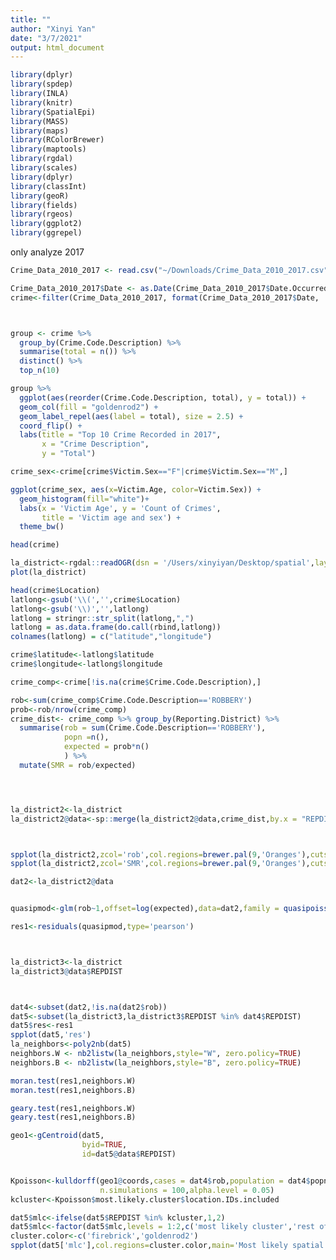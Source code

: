 ```yaml
---
title: ""
author: "Xinyi Yan"
date: "3/7/2021"
output: html_document
---
```

```r
library(dplyr)
library(spdep)
library(INLA)
library(knitr)
library(SpatialEpi)
library(MASS)
library(maps)
library(RColorBrewer)
library(maptools)
library(rgdal)
library(scales)
library(dplyr)
library(classInt)
library(geoR)
library(fields)
library(rgeos)
library(ggplot2)
library(ggrepel)
```

only analyze 2017
```r
Crime_Data_2010_2017 <- read.csv("~/Downloads/Crime_Data_2010_2017.csv")

Crime_Data_2010_2017$Date <- as.Date(Crime_Data_2010_2017$Date.Occurred, '%d/%m/%Y')
crime<-filter(Crime_Data_2010_2017, format(Crime_Data_2010_2017$Date, '%Y') == "2017")



group <- crime %>%
  group_by(Crime.Code.Description) %>%
  summarise(total = n()) %>%
  distinct() %>%
  top_n(10)

group %>%
  ggplot(aes(reorder(Crime.Code.Description, total), y = total)) +
  geom_col(fill = "goldenrod2") +
  geom_label_repel(aes(label = total), size = 2.5) +
  coord_flip() +
  labs(title = "Top 10 Crime Recorded in 2017", 
       x = "Crime Description", 
       y = "Total")

crime_sex<-crime[crime$Victim.Sex=="F"|crime$Victim.Sex=="M",]

ggplot(crime_sex, aes(x=Victim.Age, color=Victim.Sex)) +
  geom_histogram(fill="white")+
  labs(x = 'Victim Age', y = 'Count of Crimes', 
       title = 'Victim age and sex') +
  theme_bw()
```

```r
head(crime)

la_district<-rgdal::readOGR(dsn = '/Users/xinyiyan/Desktop/spatial',layer = 'LAPD_Reporting_Districts')
plot(la_district)

head(crime$Location)
latlong<-gsub('\\(','',crime$Location)
latlong<-gsub('\\)','',latlong)
latlong = stringr::str_split(latlong,",")
latlong = as.data.frame(do.call(rbind,latlong))
colnames(latlong) = c("latitude","longitude")

crime$latitude<-latlong$latitude
crime$longitude<-latlong$longitude

crime_comp<-crime[!is.na(crime$Crime.Code.Description),]


```

```r
rob<-sum(crime_comp$Crime.Code.Description=='ROBBERY')
prob<-rob/nrow(crime_comp)
crime_dist<- crime_comp %>% group_by(Reporting.District) %>%
  summarise(rob = sum(Crime.Code.Description=='ROBBERY'),
            popn =n(),
            expected = prob*n()
            ) %>%
  mutate(SMR = rob/expected)




la_district2<-la_district
la_district2@data<-sp::merge(la_district2@data,crime_dist,by.x = "REPDIST", by.y = "Reporting.District", all.x = TRUE)



spplot(la_district2,zcol='rob',col.regions=brewer.pal(9,'Oranges'),cuts=8,main='Observed robberies')
spplot(la_district2,zcol='SMR',col.regions=brewer.pal(9,'Oranges'),cuts=8,main='Standardized Mortality Ratios(SMRs)')

dat2<-la_district2@data


quasipmod<-glm(rob~1,offset=log(expected),data=dat2,family = quasipoisson())

res1<-residuals(quasipmod,type='pearson')



la_district3<-la_district
la_district3@data$REPDIST



dat4<-subset(dat2,!is.na(dat2$rob))
dat5<-subset(la_district3,la_district3$REPDIST %in% dat4$REPDIST)
dat5$res<-res1
spplot(dat5,'res')
la_neighbors<-poly2nb(dat5)
neighbors.W <- nb2listw(la_neighbors,style="W", zero.policy=TRUE)
neighbors.B <- nb2listw(la_neighbors,style="B", zero.policy=TRUE)

moran.test(res1,neighbors.W)
moran.test(res1,neighbors.B)

geary.test(res1,neighbors.W)
geary.test(res1,neighbors.B)
```

```r


geo1<-gCentroid(dat5,
                byid=TRUE,
                id=dat5@data$REPDIST)


Kpoisson<-kulldorff(geo1@coords,cases = dat4$rob,population = dat4$popn,expected.cases = dat4$expected,pop.upper.bound = 0.1,
                    n.simulations = 100,alpha.level = 0.05)
kcluster<-Kpoisson$most.likely.cluster$location.IDs.included

dat5$mlc<-ifelse(dat5$REPDIST %in% kcluster,1,2)
dat5$mlc<-factor(dat5$mlc,levels = 1:2,c('most likely cluster','rest of LA'))
cluster.color<-c('firebrick','goldenrod2')
spplot(dat5['mlc'],col.regions=cluster.color,main='Most likely spatial cluster')
```

